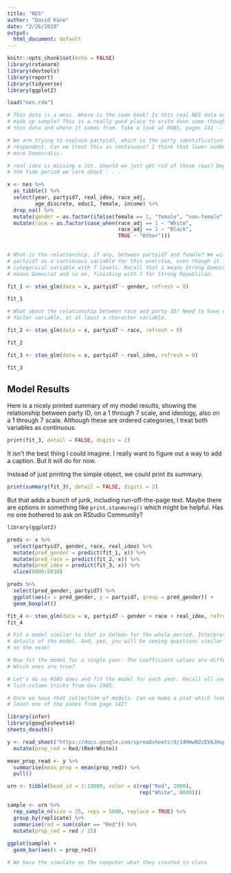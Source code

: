 ```yaml
---
title: "NES"
author: "David Kane"
date: "2/26/2020"
output:
  html_document: default
---
```


```r
knitr::opts_chunk$set(echo = FALSE)
library(rstanarm)
library(devtools)
library(report)
library(tidyverse)
library(ggplot2)

load("nes.rda")
```

```r
# This data is a mess. Where is the code book? Is this real NES data or some bs
# made up sample? This is a really good place to write down some thoughts on
# this data and where it comes from. Take a look at ROAS, pages 141 -- 142.

# We are trying to explain partyid7, which is the party identification of each
# respondent. Can we treat this as continuous? I think that lower numbers mean
# more Democratic.

# real_ideo is missing a lot. Should we just get rid of those rows? Depends on
# the time period we care about . . .

x <- nes %>% 
  as_tibble() %>% 
  select(year, partyid7, real_ideo, race_adj, 
         age_discrete, educ1, female, income) %>% 
  drop_na() %>% 
  mutate(gender = as.factor(ifelse(female == 1, "female", "non-female"))) %>% 
  mutate(race = as.factor(case_when(race_adj == 1 ~ "White",
                                    race_adj == 2 ~ "Black",
                                    TRUE ~ "Other")))
  
```

```r
# What is the relationship, if any, between partyid7 and female? We will treat
# partyid7 as a continuous variable for this exercise, even though it is a
# categorical variable with 7 levels. Recall that 1 means Strong Democrat, 2
# means Democrat and so on, finishing with 7 for Strong Republican.

fit_1 <- stan_glm(data = x, partyid7 ~ gender, refresh = 0)

fit_1
```

```r
# What about the relationship between race and party ID? Need to have created a
# factor variable, or at least a character variable.

fit_2 <- stan_glm(data = x, partyid7 ~ race, refresh = 0)

fit_2
```


```r
fit_3 <- stan_glm(data = x, partyid7 ~ real_ideo, refresh = 0)

fit_3
```

## Model Results

Here is a nicely printed summary of my model results, showing the relationship between party ID, on a 1 through 7 scale, and ideology, also on a 1 through 7 scale. Although these are ordered categories, I treat both variables as continuous.

```r
print(fit_3, detail = FALSE, digits = 2)
```

It isn't the best thing I could imagine. I really want to figure out a way to add a caption. But it will do for now. 

Instead of just printing the simple object, we could print its summary.


```r
print(summary(fit_3), detail = FALSE, digits = 2)
```

But that adds a bunch of junk, including run-off-the-page text. Maybe there are options in something like `print.stanmvreg()` which might be helpful. Has no one bothered to ask on RStudio Community?

```r

library(ggplot2)

preds <- x %>% 
  select(partyid7, gender, race, real_ideo) %>% 
  mutate(pred_gender = predict(fit_1, x)) %>% 
  mutate(pred_race = predict(fit_2, x)) %>% 
  mutate(pred_idea = predict(fit_3, x)) %>% 
  slice(8000:8010)

preds %>%
  select(pred_gender, partyid7) %>%
  ggplot(aes(x = pred_gender, y = partyid7, group = pred_gender)) + 
  geom_boxplot()

```

```r

fit_4 <- stan_glm(data = x, partyid7 ~ gender + race + real_ideo, refresh = 0)
fit_4

```



```r
# Fit a model similar to that in Gelman for the whole period. Interpret the
# details of the model. And, yes, you will be seeing questions similar to this
# on the exam!

# Now fit the model for a single year. The coefficient values are different!
# Which ones are true?

# Let's do as ROAS does and fit the model for each year. Recall all your
# list-column tricks from Gov 1005.

# Once we have that collection of models. Can we make a plot which looks like at
# least one of the panes from page 142?
```

```r
library(infer)
library(googlesheets4)
sheets_deauth()

y <- read_sheet("https://docs.google.com/spreadsheets/d/14HmwN2cEVAJHupuehCuLdwG9BXtR3COrxDgaaylLhkA/edit#gid=0") %>%
  mutate(prop_red = Red/(Red+White))

mean_prop_read <- y %>%
  summarise(mean_prop = mean(prop_red)) %>%
  pull()

urn <- tibble(bead_id = 1:10000, color = c(rep("Red", 2000), 
                                           rep("White", 8000)))

sample <- urn %>%
  rep_sample_n(size = 25, reps = 5000, replace = TRUE) %>%
  group_by(replicate) %>%
  summarise(red = sum(color == "Red")) %>%
  mutate(prop_red = red / 25)
  
ggplot(sample) +
  geom_bar(aes(x = prop_red))

# We have the simulate on the computer what they created in class




```

